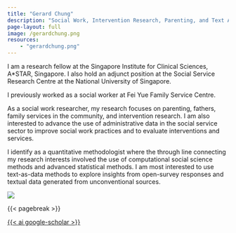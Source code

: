 ```yaml
---
title: "Gerard Chung"
description: "Social Work, Intervention Research, Parenting, and Text Analysis"
page-layout: full
image: /gerardchung.png
resources:
    - "gerardchung.png"
---
```


::: column-page-inset
::: column-page-inset-left
I am a research fellow at the Singapore Institute for Clinical Sciences, A\*STAR, Singapore. I also hold an adjunct position at the Social Service Research Centre at the National University of Singapore.

I previously worked as a social worker at Fei Yue Family Service Centre.

As a social work researcher, my research focuses on parenting, fathers, family services in the community, and intervention research. I am also interested to advance the use of administrative data in the social service sector to improve social work practices and to evaluate interventions and services.

I identify as a quantitative methodologist where the through line connecting my research interests involved the use of computational social science methods and advanced statistical methods. I am most interested to use text-as-data methods to explore insights from open-survey responses and textual data generated from unconventional sources.
:::

::: {.column-margin .column-container}
![](gerardchung.png){.rounded}
:::
:::

{{< pagebreak >}}

::: {.column-page-inset .text-center}
```{=html}
<a class="btn btn-outline-dark", href="https://twitter.com/GerardChung" target="_blank" rel="noopener noreferrer">
    <i class="bi bi-twitter" role='img' aria-label='Twitter'></i>
</a>

<a class="btn btn-outline-dark", href="https://github.com/gerardchung" target="_blank" rel="noopener noreferrer">
    <i class="bi bi-github" role='img' aria-label='Github'></i>
</a>

<a class="btn btn-outline-dark", href="https://www.linkedin.com/in/gerardchung/" target="_blank" rel="noopener noreferrer">
    <i class="bi bi-linkedin" role='img' aria-label='LinkedIn'></i>
</a>

<a class="btn btn-outline-dark", href="https://scholar.google.com/citations?user=9aeYOx8AAAAJ&hl=en&inst=3212728378801010220" target="_blank" rel="noopener noreferrer"> {{< ai google-scholar >}}
    <i class="ai ai-google-scholar" role='img' aria-label='Google Scholar'></i>
</a>

<a class="btn btn-outline-dark", href="mailto:gcsk1982@gmail.com" target="_blank" rel="noopener noreferrer">
    <i class="ai bi-envelope" role='img' aria-label='email'></i>
</a>
```
:::
